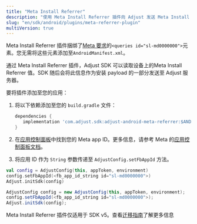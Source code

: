 ```yaml
---
title: "Meta Install Referrer"
description: "使用 Meta Install Referrer 插件向 Adjust 发送 Meta Install Referrer 信息。"
slug: "en/sdk/android/plugins/meta-referrer-plugin"
multiVersion: true
---
```

<sdkversion version="v5"> <callout type="note"> 

Meta Install Referrer 插件捆绑了[Meta 要求](https://developers.facebook.com/docs/app-ads/meta-install-referrer#step-1--add-the-meta-apps)的`<queries id="sl-md0000000">`元素。您无需将这些元素添加至`AndroidManifest.xml`。
</Callout> 

通过 Meta Install Referrer 插件，Adjust SDK 可以读取设备上的Meta Install Referrer 值。SDK 随后会将此信息作为安装 payload 的一部分发送至 Adjust 服务器。

要将插件添加至您的应用：

1. 将以下依赖添加至您的 `build.gradle` 文件：

   <codeblock title="build.gradle"> 

   ```groovy
   dependencies {
      implementation 'com.adjust.sdk:adjust-android-meta-referrer:$ANDROID_V5_VERSION'
   }
   ```

   </CodeBlock> 
2. 在[应用控制面板](https://developers.facebook.com/apps)中找到您的 Meta app ID。更多信息，请参考 Meta 的[应用控制面板文档](https://developers.facebook.com/docs/development/create-an-app/app-dashboard)。

3. 将应用 ID 作为 `String` 参数传递至 `AdjustConfig.setFbAppId` 方法。

<tabs> <tab title="Kotlin"> <codeblock highlight="{range: 2}"> 

```kotlin
val config = AdjustConfig(this, appToken, environment)
config.setFbAppId(<fb_app_id_string id="sl-md0000000">)
Adjust.initSdk(config)
```

</CodeBlock> </Tab> <tab title="Java"> <codeblock highlight="{range: 2}"> 

```java
AdjustConfig config = new AdjustConfig(this, appToken, environment);
config.setFbAppId(<fb_app_id_string id="sl-md0000000">);
Adjust.initSdk(config);
```

</CodeBlock> </Tab> </Tabs> </SdkVersion> <sdkversion version="v4"> 

Meta Install Referrer 插件仅适用于 SDK v5。查看[迁移指南](/en/sdk/android/migration/v4-to-v5)了解更多信息
</SdkVersion>

